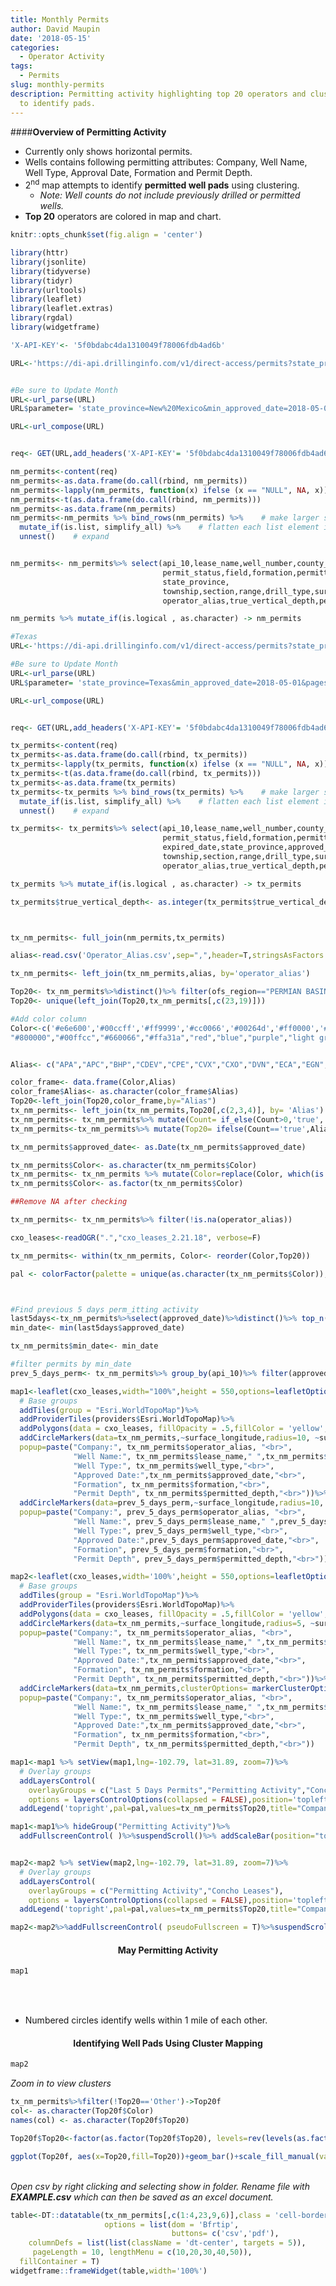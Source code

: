 ```yaml
---
title: Monthly Permits
author: David Maupin
date: '2018-05-15'
categories:
  - Operator Activity
tags:
  - Permits
slug: monthly-permits
description: Permitting activity highlighting top 20 operators and cluster mapping
  to identify pads.
---
```


####**Overview of Permitting Activity**


* Currently only shows horizontal permits.
* Wells contains following permitting attributes: Company, Well Name, Well Type, Approval Date, Formation and Permit Depth.
* 2^nd^ map attempts to identify **permitted well pads** using clustering.
    + *Note: Well counts do not include previously drilled or permitted wells.*
* **Top 20** operators are colored in map and chart.


```r
knitr::opts_chunk$set(fig.align = 'center')
```

```r

library(httr)
library(jsonlite)
library(tidyverse)
library(tidyr)
library(urltools)
library(leaflet)
library(leaflet.extras)
library(rgdal)
library(widgetframe)
```


```r
'X-API-KEY'<- '5f0bdabc4da1310049f78006fdb4ad6b'

URL<-'https://di-api.drillinginfo.com/v1/direct-access/permits?state_province=New%20Mexico&format=json'


#Be sure to Update Month
URL<-url_parse(URL)
URL$parameter= 'state_province=New%20Mexico&min_approved_date=2018-05-01&pagesize=100000'

URL<-url_compose(URL)


req<- GET(URL,add_headers('X-API-KEY'= '5f0bdabc4da1310049f78006fdb4ad6b'))
```

```r
nm_permits<-content(req)
nm_permits<-as.data.frame(do.call(rbind, nm_permits))
nm_permits<-lapply(nm_permits, function(x) ifelse (x == "NULL", NA, x))
nm_permits<-t(as.data.frame(do.call(rbind, nm_permits)))
nm_permits<-as.data.frame(nm_permits)
nm_permits<-nm_permits %>% bind_rows(nm_permits) %>%    # make larger sample data
  mutate_if(is.list, simplify_all) %>%    # flatten each list element internally 
  unnest()    # expand


nm_permits<- nm_permits%>% select(api_10,lease_name,well_number,county_parish, well_type,approved_date,
                                  permit_status,field,formation,permitted_depth,permit_depth_uom,
                                  state_province,
                                  township,section,range,drill_type,surface_latitude,surface_longitude,
                                  operator_alias,true_vertical_depth,permit_depth_uom,ofs_region)

nm_permits %>% mutate_if(is.logical , as.character) -> nm_permits

```

```r
#Texas
URL<-'https://di-api.drillinginfo.com/v1/direct-access/permits?state_province=Texas&format=json&page=1&pagesize=10000'

#Be sure to Update Month
URL<-url_parse(URL)
URL$parameter= 'state_province=Texas&min_approved_date=2018-05-01&pagesize=100000'

URL<-url_compose(URL)


req<- GET(URL,add_headers('X-API-KEY'= '5f0bdabc4da1310049f78006fdb4ad6b'))
```

```r
tx_permits<-content(req)
tx_permits<-as.data.frame(do.call(rbind, tx_permits))
tx_permits<-lapply(tx_permits, function(x) ifelse (x == "NULL", NA, x))
tx_permits<-t(as.data.frame(do.call(rbind, tx_permits)))
tx_permits<-as.data.frame(tx_permits)
tx_permits<-tx_permits %>% bind_rows(tx_permits) %>%    # make larger sample data
  mutate_if(is.list, simplify_all) %>%    # flatten each list element internally 
  unnest()    # expand

tx_permits<- tx_permits%>% select(api_10,lease_name,well_number,county_parish, well_type,approved_date,
                                  permit_status,field,formation,permitted_depth,permit_depth_uom,
                                  expired_date,state_province,approved_date ,
                                  township,section,range,drill_type,surface_latitude,surface_longitude,
                                  operator_alias,true_vertical_depth,permit_depth_uom,ofs_region)

tx_permits %>% mutate_if(is.logical , as.character) -> tx_permits

tx_permits$true_vertical_depth<- as.integer(tx_permits$true_vertical_depth)



tx_nm_permits<- full_join(nm_permits,tx_permits)
```


```r
alias<-read.csv('Operator_Alias.csv',sep=",",header=T,stringsAsFactors = F)

tx_nm_permits<- left_join(tx_nm_permits,alias, by='operator_alias')
```

```r
Top20<- tx_nm_permits%>%distinct()%>% filter(ofs_region=="PERMIAN BASIN"& drill_type=="H")%>%group_by(operator_alias)%>% summarise(Count= sum(n()))%>%top_n(20,Count)
Top20<- unique(left_join(Top20,tx_nm_permits[,c(23,19)]))

#Add color column
Color<-c('#e6e600','#00ccff','#ff9999','#cc0066','#00264d','#ff0000','#003300',"#e60000",'#99ffff',"#cc9966",'#ff9966','#0d0d0d',"#cc33ff",'#ff5500',"#ccffee","#ff9900","#0000e6",'#660066','#33ffd6','#0099ff','#a6a6a6','#0000ff','#ff00ff','#ff0066','#ffd699','#ffffb3'," dark blue",'#66ff99','#a64dff',"#ffccff",'#000066',"#e65c00",'#339966',"#0099cc",
"#800000","#00ffcc","#660066","#ffa31a","red","blue","purple","light green","dark blue","#ccffcc","#3333cc","#b35900","#e6ffff","#bf4040","#666699","#ad33ff","#ffb3cc","green","purple","#ffb833",'#cc33ff','#990033')


Alias<- c("APA","APC","BHP","CDEV","CPE","CVX","CXO","DVN","ECA","EGN","ENDEAVOR","EOG",'EPE',"FANG",'FDL',"MEWBOURNE","MTDR","FELIX","JAG","LPI","Other","OXY","PE","PERMIAN DEEP","PXD","RDSA","REN","RKI","RSPP","ROSEHILL","SURGE","XEC","XTO","MRO","QEP","SM","SABLE PERMIAN","SEM OPERATING","COP","CRZO","ONEENERGY","HEADINGTON","AXAS","SABALO","THREE RIVERS III","TRACKER","SUMMIT","HUNT",'CROWNQUEST','LEGACY','PDCE',"ASCENT","GUIDON","HK","DISCOVERY","NBL")

color_frame<- data.frame(Color,Alias)
color_frame$Alias<- as.character(color_frame$Alias)
Top20<-left_join(Top20,color_frame,by="Alias")
tx_nm_permits<- left_join(tx_nm_permits,Top20[,c(2,3,4)], by= 'Alias')
tx_nm_permits<- tx_nm_permits%>% mutate(Count= if_else(Count>0,'true','false'))
tx_nm_permits<-tx_nm_permits%>% mutate(Top20= ifelse(Count=='true',Alias,'Other'))%>% mutate(Top20=replace(Top20, which(is.na(Top20)),"Other"))%>% distinct()%>% filter(drill_type=="H",ofs_region=='PERMIAN BASIN')

tx_nm_permits$approved_date<- as.Date(tx_nm_permits$approved_date)

tx_nm_permits$Color<- as.character(tx_nm_permits$Color)
tx_nm_permits<- tx_nm_permits %>% mutate(Color=replace(Color, which(is.na(Color)),"#b3b3b3"))
tx_nm_permits$Color<- as.factor(tx_nm_permits$Color)

##Remove NA after checking

tx_nm_permits<- tx_nm_permits%>% filter(!is.na(operator_alias))
```

```r
cxo_leases<-readOGR(".","cxo_leases_2.21.18", verbose=F)
```

```r

tx_nm_permits<- within(tx_nm_permits, Color<- reorder(Color,Top20))

pal <- colorFactor(palette = unique(as.character(tx_nm_permits$Color)),domain=tx_nm_permits$Top20,levels=tx_nm_permits$Top20,ordered=T)



#Find previous 5 days perm_itting activity
last5days<-tx_nm_permits%>%select(approved_date)%>%distinct()%>% top_n(5,wt=approved_date)
min_date<- min(last5days$approved_date)

tx_nm_permits$min_date<- min_date

#filter permits by min_date
prev_5_days_perm<- tx_nm_permits%>% group_by(api_10)%>% filter(approved_date>=min_date)

map1<-leaflet(cxo_leases,width="100%",height = 550,options=leafletOptions(zoomControl=F)) %>%
  # Base groups
  addTiles(group = "Esri.WorldTopoMap")%>%
  addProviderTiles(providers$Esri.WorldTopoMap)%>%
  addPolygons(data = cxo_leases, fillOpacity = .5,fillColor = 'yellow',stroke=F,group = "Concho Leases")%>%
  addCircleMarkers(data=tx_nm_permits,~surface_longitude,radius=10, ~surface_latitude, stroke = F,color=~pal(Top20),fillOpacity=.6, group = "Permitting Activity", 
  popup=paste("Company:", tx_nm_permits$operator_alias, "<br>",
              "Well Name:", tx_nm_permits$lease_name," ",tx_nm_permits$well_number," ",tx_nm_permits$drill_type,"<br>",
              "Well Type:", tx_nm_permits$well_type,"<br>",
              "Approved Date:",tx_nm_permits$approved_date,"<br>",
              "Formation", tx_nm_permits$formation,"<br>",
              "Permit Depth", tx_nm_permits$permitted_depth,"<br>"))%>%
  addCircleMarkers(data=prev_5_days_perm,~surface_longitude,radius=10, ~surface_latitude, stroke = F,color=~pal(Top20),fillOpacity=.6, group = "Last 5 Days Permits", 
  popup=paste("Company:", prev_5_days_perm$operator_alias, "<br>",
              "Well Name:", prev_5_days_perm$lease_name," ",prev_5_days_perm$well_number," ",prev_5_days_perm$drill_type,"<br>",
              "Well Type:", prev_5_days_perm$well_type,"<br>",
              "Approved Date:",prev_5_days_perm$approved_date,"<br>",
              "Formation", prev_5_days_perm$formation,"<br>",
              "Permit Depth", prev_5_days_perm$permitted_depth,"<br>"))

map2<-leaflet(cxo_leases,width='100%',height = 550,options=leafletOptions(zoomControl=F)) %>%
  # Base groups
  addTiles(group = "Esri.WorldTopoMap")%>%
  addProviderTiles(providers$Esri.WorldTopoMap)%>%
  addPolygons(data = cxo_leases, fillOpacity = .5,fillColor = 'yellow',stroke=F,group = "Concho Leases")%>%
  addCircleMarkers(data=tx_nm_permits,~surface_longitude,radius=5, ~surface_latitude, stroke = F,color=~pal(Top20),fillOpacity=.6, group = "Permitting Activity", 
  popup=paste("Company:", tx_nm_permits$operator_alias, "<br>",
              "Well Name:", tx_nm_permits$lease_name," ",tx_nm_permits$well_number," ",tx_nm_permits$drill_type,"<br>",
              "Well Type:", tx_nm_permits$well_type,"<br>",
              "Approved Date:",tx_nm_permits$approved_date,"<br>",
              "Formation", tx_nm_permits$formation,"<br>",
              "Permit Depth", tx_nm_permits$permitted_depth,"<br>"))%>%
  addCircleMarkers(data=tx_nm_permits,clusterOptions= markerClusterOptions(freezeAtZoom=13, spiderfyDistanceMultiplier=3),~surface_longitude,radius=10, ~surface_latitude, stroke = F,color=~pal(Top20),fillOpacity=.6, group = "Permitting Activity", 
  popup=paste("Company:", tx_nm_permits$operator_alias, "<br>",
              "Well Name:", tx_nm_permits$lease_name," ",tx_nm_permits$well_number," ",tx_nm_permits$drill_type,"<br>",
              "Well Type:", tx_nm_permits$well_type,"<br>",
              "Approved Date:",tx_nm_permits$approved_date,"<br>",
              "Formation", tx_nm_permits$formation,"<br>",
              "Permit Depth", tx_nm_permits$permitted_depth,"<br>"))

```

```r
map1<-map1 %>% setView(map1,lng=-102.79, lat=31.89, zoom=7)%>%
  # Overlay groups
  addLayersControl(
    overlayGroups = c("Last 5 Days Permits","Permitting Activity","Concho Leases"),
    options = layersControlOptions(collapsed = FALSE),position='topleft')%>%
  addLegend('topright',pal=pal,values=tx_nm_permits$Top20,title="Company",opacity=1)

map1<-map1%>% hideGroup("Permitting Activity")%>%
  addFullscreenControl( )%>%suspendScroll()%>% addScaleBar(position="topleft")


map2<-map2 %>% setView(map2,lng=-102.79, lat=31.89, zoom=7)%>%
  # Overlay groups
  addLayersControl(
    overlayGroups = c("Permitting Activity","Concho Leases"),
    options = layersControlOptions(collapsed = FALSE),position='topleft')%>%
  addLegend('topright',pal=pal,values=tx_nm_permits$Top20,title="Company",opacity=1)

map2<-map2%>%addFullscreenControl( pseudoFullscreen = T)%>%suspendScroll()%>% addScaleBar(position="topleft")
```



<h4 style="text-align: center;" markdown="1">**May Permitting Activity**</h4>
```r
map1
```
<br>
<br>


* Numbered circles identify wells within 1 mile of each other.

<h4 style="text-align: center;" markdown="1">**Identifying Well Pads Using Cluster Mapping**</h4>
```r
map2  
```
*Zoom in to view clusters*
<br>

```r
tx_nm_permits%>%filter(!Top20=='Other')->Top20f
col<- as.character(Top20f$Color)
names(col) <- as.character(Top20f$Top20)

Top20f$Top20<-factor(as.factor(Top20f$Top20), levels=rev(levels(as.factor(Top20f$Top20))))

ggplot(Top20f, aes(x=Top20,fill=Top20))+geom_bar()+scale_fill_manual(values=col)+coord_flip()+hrbrthemes::theme_ipsum()+theme(legend.position = 'none')+ggtitle('Top 20 Operators Permitting Activity in May', subtitle = 'Sourced from DrillingInfo')

```
<br>
*Open csv by right clicking and selecting show in folder. Rename file with **EXAMPLE.csv** which can then be saved as an excel document.*
```r
table<-DT::datatable(tx_nm_permits[,c(1:4,23,9,6)],class = 'cell-border stripe',filter='top',extensions='Buttons',
                     options = list(dom = 'Bfrtip',
                                    buttons= c('csv','pdf'),
    columnDefs = list(list(className = 'dt-center', targets = 5)),
     pageLength = 10, lengthMenu = c(10,20,30,40,50)),
  fillContainer = T)
widgetframe::frameWidget(table,width='100%')

```
<br>

